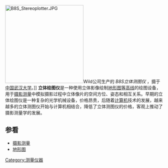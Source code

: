 [[File:B8S_Stereoplotter.JPG|250px]]Wild公司生产的 ''B8S立体测图仪'' ，摄于[[中国|中国]][[武汉大学|武汉大学]]。]]
'''立体绘图仪'''是一种使用立体影像绘制[[地形图|地形图]][[等高线|等高线]]的绘图设备，用于[[摄影测量|摄影测量]]中模拟摄影过程中立体像片的空间方位、姿态和相互关系。早期的立体绘图仪是一种复杂的光学机械设备，价格昂贵，后随着[[计算机|计算机]]技术的发展，越来越多的立体测图仪开始与计算机相结合，降低了立体测图仪的价格，客观上推动了摄影测量学的发展。

==参看==
*[[摄影测量|摄影测量]]
*[[地形图|地形图]]

[[Category:测量仪器|Category:测量仪器]]
